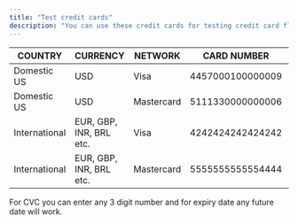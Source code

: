```yaml
---
title: "Test credit cards"
description: "You can use these credit cards for testing credit card flows on Payfura sandbox environment"
---
```



| COUNTRY |CURRENCY | NETWORK	| CARD NUMBER | SECRET |
| ------------ | ----------- |---------- |----------- | ----------- |
| Domestic US | USD | Visa |	4457000100000009 | secret |
| Domestic US | USD | Mastercard |	5111330000000006 | 123456 |
| International | EUR, GBP, INR, BRL etc. | Visa |	4242424242424242 | Not required |
| International | EUR, GBP, INR, BRL etc. | Mastercard |	5555555555554444 | Not required |

For CVC you can enter any 3 digit number and for expiry date any future date will work.
